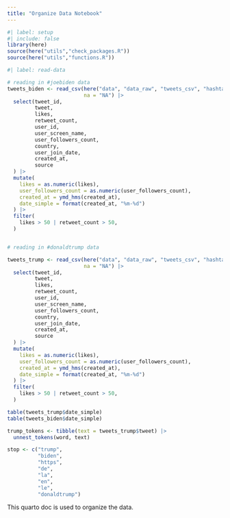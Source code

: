 ```yaml
---
title: "Organize Data Notebook"
---
```


```r
#| label: setup
#| include: false
library(here)
source(here("utils","check_packages.R"))
source(here("utils","functions.R"))
```

```r
#| label: read-data

# reading in #joebiden data
tweets_biden <- read_csv(here("data", "data_raw", "tweets_csv", "hashtag_joebiden.csv.gz"),
                         na = "NA") |>
  select(tweet_id, 
         tweet, 
         likes, 
         retweet_count,
         user_id,
         user_screen_name,
         user_followers_count,
         country,
         user_join_date,
         created_at,
         source
  ) |>
  mutate(
    likes = as.numeric(likes),
    user_followers_count = as.numeric(user_followers_count),
    created_at = ymd_hms(created_at),
    date_simple = format(created_at, "%m-%d")
  ) |>
  filter(
    likes > 50 | retweet_count > 50,
  )


# reading in #donaldtrump data

tweets_trump <- read_csv(here("data", "data_raw", "tweets_csv", "hashtag_donaldtrump.csv.gz"),
                         na = "NA") |>
  select(tweet_id, 
         tweet, 
         likes, 
         retweet_count,
         user_id,
         user_screen_name,
         user_followers_count,
         country,
         user_join_date,
         created_at,
         source
  ) |>
  mutate(
    likes = as.numeric(likes),
    user_followers_count = as.numeric(user_followers_count),
    created_at = ymd_hms(created_at),
    date_simple = format(created_at, "%m-%d")
  ) |>
  filter(
    likes > 50 | retweet_count > 50,
  )

table(tweets_trump$date_simple)
table(tweets_biden$date_simple)

trump_tokens <- tibble(text = tweets_trump$tweet) |>
  unnest_tokens(word, text)

stop <- c("trump",
          "biden",
          "https",
          "de",
          "la",
          "en",
          "le",
          "donaldtrump")
```

This quarto doc is used to organize the data.